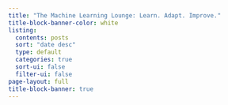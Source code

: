 ```yaml
---
title: "The Machine Learning Lounge: Learn. Adapt. Improve."
title-block-banner-color: white
listing:
  contents: posts
  sort: "date desc"
  type: default
  categories: true
  sort-ui: false
  filter-ui: false
page-layout: full
title-block-banner: true
---
```



